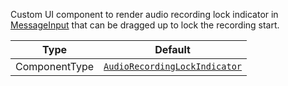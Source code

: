 Custom UI component to render audio recording lock indicator in [MessageInput](../../../../ui-components/message-input.mdx) that can be dragged up to lock the recording start.

| Type          | Default                                                                                                                                                                                       |
| ------------- | --------------------------------------------------------------------------------------------------------------------------------------------------------------------------------------------- |
| ComponentType | [`AudioRecordingLockIndicator`](https://github.com/GetStream/stream-chat-react-native/blob/main/package/src/components/MessageInput/components/AudioRecorder/AudioRecordingLockIndicator.tsx) |
